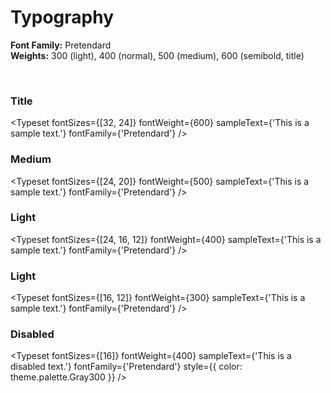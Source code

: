 

<Meta title="styles/Typography" />

# Typography

**Font Family:** Pretendard  
**Weights:** 300 (light), 400 (normal), 500 (medium), 600 (semibold, title)

<br />

### Title

<Typeset
  fontSizes={[32, 24]}
  fontWeight={600}
  sampleText={'This is a sample text.'}
  fontFamily={'Pretendard'}
/>

### Medium

<Typeset
  fontSizes={[24, 20]}
  fontWeight={500}
  sampleText={'This is a sample text.'}
  fontFamily={'Pretendard'}
/>

### Light

<Typeset
  fontSizes={[24, 16, 12]}
  fontWeight={400}
  sampleText={'This is a sample text.'}
  fontFamily={'Pretendard'}
/>

### Light

<Typeset
  fontSizes={[16, 12]}
  fontWeight={300}
  sampleText={'This is a sample text.'}
  fontFamily={'Pretendard'}
/>

### Disabled

<Typeset
  fontSizes={[16]}
  fontWeight={400}
  sampleText={'This is a disabled text.'}
  fontFamily={'Pretendard'}
  style={{ color: theme.palette.Gray300 }}
/>

